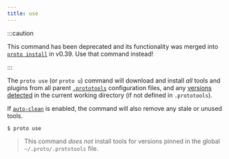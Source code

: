 ```yaml
---
title: use
---
```


:::caution

This command has been deprecated and its functionality was merged into [`proto install`](./install)
in v0.39. Use that command instead!

:::

The `proto use` (or `proto u`) command will download and install _all_ tools and plugins from all
parent [`.prototools`](../config) configuration files, and any [versions detected](../detection) in
the current working directory (if not defined in `.prototools`).

If [`auto-clean`](../config#auto-clean) is enabled, the command will also remove any stale or unused
tools.

```shell
$ proto use
```

> This command _does not_ install tools for versions pinned in the global `~/.proto/.prototools`
> file.
